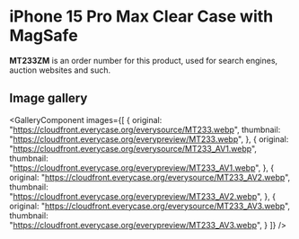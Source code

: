 
# iPhone 15 Pro Max Clear Case with MagSafe

<Callout type='info' emoji='👉🏻'>**MT233ZM** is an order number for this product, used for search engines, auction websites and such.</Callout>

## Image gallery

<GalleryComponent
    images={[
      {
        original: "https://cloudfront.everycase.org/everysource/MT233.webp",
        thumbnail: "https://cloudfront.everycase.org/everypreview/MT233.webp",
      },
      {
        original: "https://cloudfront.everycase.org/everysource/MT233_AV1.webp",
        thumbnail: "https://cloudfront.everycase.org/everypreview/MT233_AV1.webp",
      },
      {
        original: "https://cloudfront.everycase.org/everysource/MT233_AV2.webp",
        thumbnail: "https://cloudfront.everycase.org/everypreview/MT233_AV2.webp",
      },
      {
        original: "https://cloudfront.everycase.org/everysource/MT233_AV3.webp",
        thumbnail: "https://cloudfront.everycase.org/everypreview/MT233_AV3.webp",
      }
    ]}
  />
